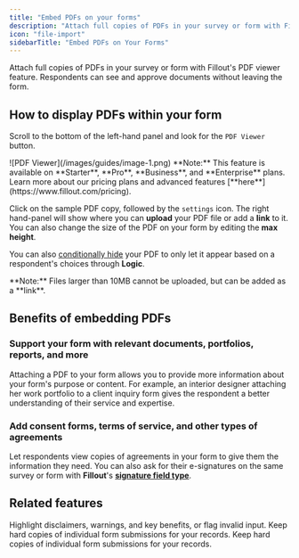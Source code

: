 ```yaml
---
title: "Embed PDFs on your forms"
description: "Attach full copies of PDFs in your survey or form with Fillout's PDF viewer feature. Respondents can see and approve documents without leaving the form."
icon: "file-import"
sidebarTitle: "Embed PDFs on Your Forms"
---
```


Attach full copies of PDFs in your survey or form with Fillout's PDF viewer feature. Respondents can see and approve documents without leaving the form.

## How to display PDFs within your form

Scroll to the bottom of the left-hand panel and look for the `PDF Viewer` button.

<Frame>
  ![PDF Viewer](/images/guides/image-1.png)
</Frame>

<Note>
  **Note:** This feature is available on **Starter**, **Pro**, **Business**, and **Enterprise** plans. Learn more about our pricing plans and advanced features [**here**](https://www.fillout.com/pricing).
</Note>

Click on the sample PDF copy, followed by the `settings` icon. The right hand-panel will show where you can **upload** your PDF file or add a **link** to it. You can also change the size of the PDF on your form by editing the **max height**.

You can also [conditionally hide](/conditional-hiding) your PDF to only let it appear based on a respondent's choices through **Logic**.

<Note>
  **Note:** Files larger than 10MB cannot be uploaded, but can be added as a **link**.
</Note>

## Benefits of embedding PDFs

### Support your form with relevant documents, portfolios, reports, and more

Attaching a PDF to your form allows you to provide more information about your form's purpose or content. For example, an interior designer attaching her work portfolio to a client inquiry form gives the respondent a better understanding of their service and expertise.

### Add consent forms, terms of service, and other types of agreements

Let respondents view copies of agreements in your form to give them the information they need. You can also ask for their e-signatures on the same survey or form with **Fillout**'s [**signature field type**](/esignatures).

## Related features

<CardGroup cols={3}>
  <Card title="Add a banner within your form" icon="triangle-exclamation" iconType="regular" color="#FFC738" href="/banners">
Highlight disclaimers, warnings, and key benefits, or flag invalid input.
  </Card>
    <Card title="Print a form submission as PDF" href="/print-a-form-submission" icon="print" iconType="regular" color="#FFC738">
  Keep hard copies of individual form submissions for your records.
  </Card>
    <Card title="Convert online form submissions into PDF" href="https://www.fillout.com/blog/form-submission-to-pdf" icon="file-pdf" iconType="regular" color="#FFC738" >
  Keep hard copies of individual form submissions for your records.
  </Card>
</CardGroup>
